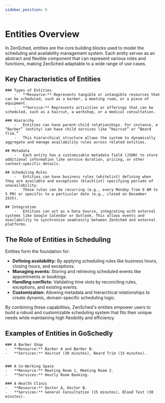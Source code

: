 ```yaml
---
sidebar_position: 6
---
```


# Entities Overview

In ZenSched, entities are the core building blocks used to model the scheduling and availability management system. Each entity serves as an abstract and flexible component that can represent various roles and functions, making ZenSched adaptable to a wide range of use cases.

## Key Characteristics of Entities

	### Types of Entities
		-	**Resource:** Represents tangible or intangible resources that can be scheduled, such as a barber, a meeting room, or a piece of equipment.
		-	**Service:** Represents activities or offerings that can be scheduled, such as a haircut, a workshop, or a medical consultation.
	
	### Hierarchy
		-	Entities can have parent-child relationships. For instance, a “Barber” (entity) can have child services like “Haircut” or “Beard Trim.”
		-	This hierarchical structure allows the system to dynamically aggregate and manage availability rules across related entities.
	
	## Metadata
		-	Each entity has a customizable metadata field (JSON) to store additional information like service duration, pricing, or other context-specific details.
	
	## Scheduling Rules
		-	Entities can have business rules (whitelist) defining when they are available and exceptions (blacklist) specifying periods of unavailability.
		-	These rules can be recurring (e.g., every Monday from 9 AM to 5 PM) or specific to a particular date (e.g., closed on December 25th).
	
	## Integration
		-	Entities can act as a Data Source, integrating with external systems like Google Calendar or Outlook. This allows events and availability to synchronize seamlessly between ZenSched and external platforms.

## The Role of Entities in Scheduling

Entities form the foundation for:
-	**Defining availability:** By applying scheduling rules like business hours, closing hours, and exceptions.
-	**Managing events:** Storing and retrieving scheduled events like appointments or bookings.
-	**Handling conflicts:** Validating time slots by reconciling rules, exceptions, and existing events.
-	**Customization:** Allowing metadata and hierarchical relationships to create dynamic, domain-specific scheduling logic.

By combining these capabilities, ZenSched's entities empower users to build a robust and customizable scheduling system that fits their unique needs while maintaining high flexibility and efficiency.

## Examples of Entities in GoSchedly

	### A Barber Shop
	-	**Resource:** Barber A and Barber B.
	-	**Services:** Haircut (30 minutes), Beard Trim (15 minutes).


	###	A Co-Working Space
	-	**Resource:** Meeting Room 1, Meeting Room 2.
	-	**Services:** Hourly Room Booking.

	### A Health Clinic
	-	**Resource:** Doctor A, Doctor B.
	-	**Services:** General Consultation (15 minutes), Blood Test (30 minutes).
